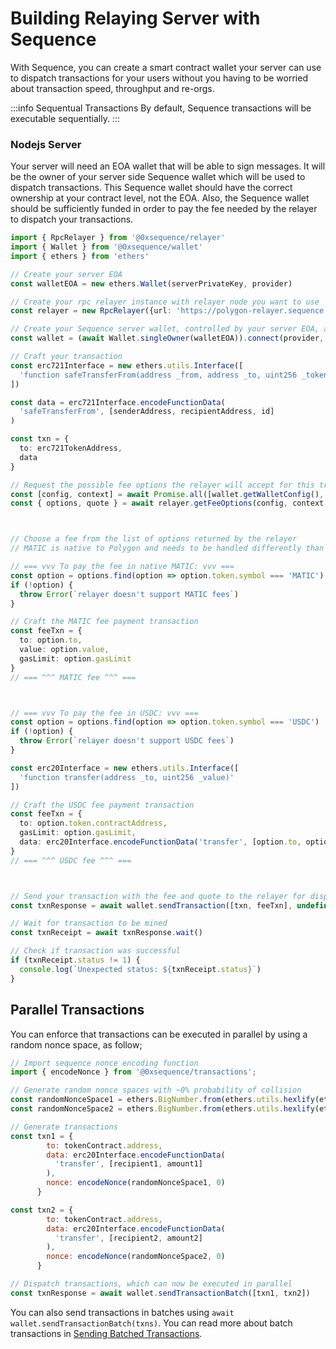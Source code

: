 # Building Relaying Server with Sequence
With Sequence, you can create a smart contract wallet your server can use to dispatch transactions for your users without you having to be worried about transaction speed, throughput and re-orgs.

:::info Sequentual Transactions
By default, Sequence transactions will be executable sequentially. 
:::


### Nodejs Server
Your server will need an EOA wallet that will be able to sign messages. It will be the owner of your server side Sequence wallet which will be used to dispatch transactions.
This Sequence wallet should have the correct ownership at your contract level, not the EOA.
Also, the Sequence wallet should be sufficiently funded in order to pay the fee needed by the relayer to dispatch your transactions.

```ts
import { RpcRelayer } from '@0xsequence/relayer'
import { Wallet } from '@0xsequence/wallet'
import { ethers } from 'ethers'

// Create your server EOA
const walletEOA = new ethers.Wallet(serverPrivateKey, provider)

// Create your rpc relayer instance with relayer node you want to use
const relayer = new RpcRelayer({url: 'https://polygon-relayer.sequence.app'})

// Create your Sequence server wallet, controlled by your server EOA, and connect it to the relayer
const wallet = (await Wallet.singleOwner(walletEOA)).connect(provider, relayer)

// Craft your transaction
const erc721Interface = new ethers.utils.Interface([
  'function safeTransferFrom(address _from, address _to, uint256 _tokenId)'
])

const data = erc721Interface.encodeFunctionData(
  'safeTransferFrom', [senderAddress, recipientAddress, id]
)

const txn = {
  to: erc721TokenAddress,
  data
}

// Request the possible fee options the relayer will accept for this transaction
const [config, context] = await Promise.all([wallet.getWalletConfig(), wallet.getWalletContext()])
const { options, quote } = await relayer.getFeeOptions(config, context, txn)



// Choose a fee from the list of options returned by the relayer
// MATIC is native to Polygon and needs to be handled differently than other ERC-20 tokens like USDC

// === vvv To pay the fee in native MATIC: vvv ===
const option = options.find(option => option.token.symbol === 'MATIC')
if (!option) {
  throw Error(`relayer doesn't support MATIC fees`)
}

// Craft the MATIC fee payment transaction
const feeTxn = {
  to: option.to,
  value: option.value,
  gasLimit: option.gasLimit
}
// === ^^^ MATIC fee ^^^ ===



// === vvv To pay the fee in USDC: vvv ===
const option = options.find(option => option.token.symbol === 'USDC')
if (!option) {
  throw Error(`relayer doesn't support USDC fees`)
}

const erc20Interface = new ethers.utils.Interface([
  'function transfer(address _to, uint256 _value)'
])

// Craft the USDC fee payment transaction
const feeTxn = {
  to: option.token.contractAddress,
  gasLimit: option.gasLimit,
  data: erc20Interface.encodeFunctionData('transfer', [option.to, option.value])
}
// === ^^^ USDC fee ^^^ ===



// Send your transaction with the fee and quote to the relayer for dispatch
const txnResponse = await wallet.sendTransaction([txn, feeTxn], undefined, undefined, quote)

// Wait for transaction to be mined
const txnReceipt = await txnResponse.wait()

// Check if transaction was successful 
if (txnReceipt.status != 1) {
  console.log(`Unexpected status: ${txnReceipt.status}`)
}

```

## Parallel Transactions
You can enforce that transactions can be executed in parallel by using a random nonce space, as follow; 

```js
// Import sequence nonce encoding function
import { encodeNonce } from '@0xsequence/transactions';

// Generate random nonce spaces with ~0% probability of collision
const randomNonceSpace1 = ethers.BigNumber.from(ethers.utils.hexlify(ethers.utils.randomBytes(20)))
const randomNonceSpace2 = ethers.BigNumber.from(ethers.utils.hexlify(ethers.utils.randomBytes(20)))

// Generate transactions
const txn1 = {
        to: tokenContract.address,
        data: erc20Interface.encodeFunctionData(
          'transfer', [recipient1, amount1]
        ),
        nonce: encodeNonce(randomNonceSpace1, 0)
      }

const txn2 = {
        to: tokenContract.address,
        data: erc20Interface.encodeFunctionData(
          'transfer', [recipient2, amount2]
        ),
        nonce: encodeNonce(randomNonceSpace2, 0)
      }

// Dispatch transactions, which can now be executed in parallel
const txnResponse = await wallet.sendTransactionBatch([txn1, txn2])
```

You can also send transactions in batches using `await wallet.sendTransactionBatch(txns)`. You can read more about batch transactions in [Sending Batched Transactions](/build-with-sequence/send-batch-transactions).

